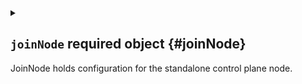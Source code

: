 
<details className="config-field" data-expandable="true">
<summary>

## `joinNode` <span className="config-field-required" data-required="false">required</span> <span className="config-field-type">object</span> <span className="config-field-default"></span> <span className="config-field-enum"></span> {#joinNode}

JoinNode holds configuration for the standalone control plane node.

</summary>




<details className="config-field" data-expandable="false" open>
<summary>

### `enabled` <span className="config-field-required" data-required="false">required</span> <span className="config-field-type">boolean</span> <span className="config-field-default">true</span> <span className="config-field-enum"></span> {#joinNode-enabled}

Enabled defines if the standalone node should be joined into the cluster. If false, only the control plane binaries will be executed and no node will show up in the actual cluster.

</summary>



</details>



<details className="config-field" data-expandable="false" open>
<summary>

### `preInstallCommands` <span className="config-field-required" data-required="false">required</span> <span className="config-field-type">string[]</span> <span className="config-field-default"></span> <span className="config-field-enum"></span> {#joinNode-preInstallCommands}

PreInstallCommands are commands that will be executed before containerd, kubelet etc. is installed.

</summary>



</details>



<details className="config-field" data-expandable="false" open>
<summary>

### `preJoinCommands` <span className="config-field-required" data-required="false">required</span> <span className="config-field-type">string[]</span> <span className="config-field-default"></span> <span className="config-field-enum"></span> {#joinNode-preJoinCommands}

PreJoinCommands are commands that will be executed before kubeadm join is executed.

</summary>



</details>



<details className="config-field" data-expandable="false" open>
<summary>

### `postJoinCommands` <span className="config-field-required" data-required="false">required</span> <span className="config-field-type">string[]</span> <span className="config-field-default"></span> <span className="config-field-enum"></span> {#joinNode-postJoinCommands}

PostJoinCommands are commands that will be executed after kubeadm join is executed.

</summary>



</details>



<details className="config-field" data-expandable="true">
<summary>

### `containerd` <span className="config-field-required" data-required="false">required</span> <span className="config-field-type">object</span> <span className="config-field-default"></span> <span className="config-field-enum"></span> {#joinNode-containerd}

Containerd holds configuration for the containerd join process.

</summary>




<details className="config-field" data-expandable="false" open>
<summary>

#### `enabled` <span className="config-field-required" data-required="false">required</span> <span className="config-field-type">boolean</span> <span className="config-field-default">true</span> <span className="config-field-enum"></span> {#joinNode-containerd-enabled}

Enabled defines if containerd should be installed and configured by vCluster.

</summary>



</details>



<details className="config-field" data-expandable="true">
<summary>

#### `registry` <span className="config-field-required" data-required="false">required</span> <span className="config-field-type">object</span> <span className="config-field-default"></span> <span className="config-field-enum"></span> {#joinNode-containerd-registry}

Registry holds configuration for how containerd should be configured to use a registries.

</summary>




<details className="config-field" data-expandable="false" open>
<summary>

##### `configPath` <span className="config-field-required" data-required="false">required</span> <span className="config-field-type">string</span> <span className="config-field-default"></span> <span className="config-field-enum"></span> {#joinNode-containerd-registry-configPath}

ConfigPath is the path to the containerd registry config.

</summary>



</details>



<details className="config-field" data-expandable="true">
<summary>

##### `mirrors` <span className="config-field-required" data-required="false">required</span> <span className="config-field-type">&#123;key: object&#125;</span> <span className="config-field-default"></span> <span className="config-field-enum"></span> {#joinNode-containerd-registry-mirrors}

Mirrors holds configuration for the containerd registry mirrors. E.g. myregistry.io:5000 or docker.io. See https://github.com/containerd/containerd/blob/main/docs/hosts.md for more details.

</summary>




<details className="config-field" data-expandable="false" open>
<summary>

##### `server` <span className="config-field-required" data-required="false">required</span> <span className="config-field-type">string</span> <span className="config-field-default"></span> <span className="config-field-enum"></span> {#joinNode-containerd-registry-mirrors-server}

Server is the fallback server to use for the containerd registry mirror. E.g. https://registry-1.docker.io. See https://github.com/containerd/containerd/blob/main/docs/hosts.md for more details.

</summary>



</details>



<details className="config-field" data-expandable="false" open>
<summary>

##### `caCert` <span className="config-field-required" data-required="false">required</span> <span className="config-field-type">string[]</span> <span className="config-field-default"></span> <span className="config-field-enum"></span> {#joinNode-containerd-registry-mirrors-caCert}

CACert are paths to CA certificates to use for the containerd registry mirror.

</summary>



</details>



<details className="config-field" data-expandable="false" open>
<summary>

##### `skipVerify` <span className="config-field-required" data-required="false">required</span> <span className="config-field-type">boolean</span> <span className="config-field-default"></span> <span className="config-field-enum"></span> {#joinNode-containerd-registry-mirrors-skipVerify}

SkipVerify is a boolean to skip the certificate verification for the containerd registry mirror and allows http connections.

</summary>



</details>



<details className="config-field" data-expandable="false" open>
<summary>

##### `capabilities` <span className="config-field-required" data-required="false">required</span> <span className="config-field-type">string[]</span> <span className="config-field-default"></span> <span className="config-field-enum"></span> {#joinNode-containerd-registry-mirrors-capabilities}

Capabilities is a list of capabilities to enable for the containerd registry mirror. If empty, will use pull and resolve capabilities.

</summary>



</details>



<details className="config-field" data-expandable="false" open>
<summary>

##### `overridePath` <span className="config-field-required" data-required="false">required</span> <span className="config-field-type">boolean</span> <span className="config-field-default"></span> <span className="config-field-enum"></span> {#joinNode-containerd-registry-mirrors-overridePath}

OverridePath is a boolean to override the path for the containerd registry mirror.

</summary>



</details>



<details className="config-field" data-expandable="true">
<summary>

##### `hosts` <span className="config-field-required" data-required="false">required</span> <span className="config-field-type">object[]</span> <span className="config-field-default"></span> <span className="config-field-enum"></span> {#joinNode-containerd-registry-mirrors-hosts}

Hosts holds configuration for the containerd registry mirror hosts. See https://github.com/containerd/containerd/blob/main/docs/hosts.md for more details.

</summary>




<details className="config-field" data-expandable="false" open>
<summary>

##### `server` <span className="config-field-required" data-required="false">required</span> <span className="config-field-type">string</span> <span className="config-field-default"></span> <span className="config-field-enum"></span> {#joinNode-containerd-registry-mirrors-hosts-server}

Server is the server to use for the containerd registry mirror host. E.g. http://192.168.31.250:5000.

</summary>



</details>



<details className="config-field" data-expandable="false" open>
<summary>

##### `caCert` <span className="config-field-required" data-required="false">required</span> <span className="config-field-type">string[]</span> <span className="config-field-default"></span> <span className="config-field-enum"></span> {#joinNode-containerd-registry-mirrors-hosts-caCert}

CACert are paths to CA certificates to use for the containerd registry mirror host.

</summary>



</details>



<details className="config-field" data-expandable="false" open>
<summary>

##### `skipVerify` <span className="config-field-required" data-required="false">required</span> <span className="config-field-type">boolean</span> <span className="config-field-default"></span> <span className="config-field-enum"></span> {#joinNode-containerd-registry-mirrors-hosts-skipVerify}

SkipVerify is a boolean to skip the certificate verification for the containerd registry mirror and allows http connections.

</summary>



</details>



<details className="config-field" data-expandable="false" open>
<summary>

##### `capabilities` <span className="config-field-required" data-required="false">required</span> <span className="config-field-type">string[]</span> <span className="config-field-default"></span> <span className="config-field-enum"></span> {#joinNode-containerd-registry-mirrors-hosts-capabilities}

Capabilities is a list of capabilities to enable for the containerd registry mirror. If empty, will use pull and resolve capabilities.

</summary>



</details>



<details className="config-field" data-expandable="false" open>
<summary>

##### `overridePath` <span className="config-field-required" data-required="false">required</span> <span className="config-field-type">boolean</span> <span className="config-field-default"></span> <span className="config-field-enum"></span> {#joinNode-containerd-registry-mirrors-hosts-overridePath}

OverridePath is a boolean to override the path for the containerd registry mirror.

</summary>



</details>


</details>


</details>



<details className="config-field" data-expandable="true">
<summary>

##### `auth` <span className="config-field-required" data-required="false">required</span> <span className="config-field-type">&#123;key: object&#125;</span> <span className="config-field-default"></span> <span className="config-field-enum"></span> {#joinNode-containerd-registry-auth}

Auth holds configuration for the containerd registry auth. See https://github.com/containerd/containerd/blob/main/docs/cri/registry.md#configure-registry-credentials for more details.

</summary>




<details className="config-field" data-expandable="false" open>
<summary>

##### `username` <span className="config-field-required" data-required="false">required</span> <span className="config-field-type">string</span> <span className="config-field-default"></span> <span className="config-field-enum"></span> {#joinNode-containerd-registry-auth-username}

Username is the username for the containerd registry.

</summary>



</details>



<details className="config-field" data-expandable="false" open>
<summary>

##### `password` <span className="config-field-required" data-required="false">required</span> <span className="config-field-type">string</span> <span className="config-field-default"></span> <span className="config-field-enum"></span> {#joinNode-containerd-registry-auth-password}

Password is the password for the containerd registry.

</summary>



</details>



<details className="config-field" data-expandable="false" open>
<summary>

##### `identityToken` <span className="config-field-required" data-required="false">required</span> <span className="config-field-type">string</span> <span className="config-field-default"></span> <span className="config-field-enum"></span> {#joinNode-containerd-registry-auth-identityToken}

IdentityToken is the token for the containerd registry.

</summary>



</details>



<details className="config-field" data-expandable="false" open>
<summary>

##### `auth` <span className="config-field-required" data-required="false">required</span> <span className="config-field-type">string</span> <span className="config-field-default"></span> <span className="config-field-enum"></span> {#joinNode-containerd-registry-auth-auth}

Auth is the auth config for the containerd registry.

</summary>



</details>


</details>


</details>



<details className="config-field" data-expandable="false" open>
<summary>

#### `pauseImage` <span className="config-field-required" data-required="false">required</span> <span className="config-field-type">string</span> <span className="config-field-default"></span> <span className="config-field-enum"></span> {#joinNode-containerd-pauseImage}

PauseImage is the image for the pause container.

</summary>



</details>


</details>



<details className="config-field" data-expandable="false" open>
<summary>

### `caCertPath` <span className="config-field-required" data-required="false">required</span> <span className="config-field-type">string</span> <span className="config-field-default"></span> <span className="config-field-enum"></span> {#joinNode-caCertPath}

CACertPath is the path to the SSL certificate authority used to
secure communications between node and control-plane.
Defaults to "/etc/kubernetes/pki/ca.crt".

</summary>



</details>



<details className="config-field" data-expandable="false" open>
<summary>

### `skipPhases` <span className="config-field-required" data-required="false">required</span> <span className="config-field-type">string[]</span> <span className="config-field-default"></span> <span className="config-field-enum"></span> {#joinNode-skipPhases}

SkipPhases is a list of phases to skip during command execution.
The list of phases can be obtained with the "kubeadm join --help" command.

</summary>



</details>



<details className="config-field" data-expandable="true">
<summary>

### `nodeRegistration` <span className="config-field-required" data-required="false">required</span> <span className="config-field-type">object</span> <span className="config-field-default"></span> <span className="config-field-enum"></span> {#joinNode-nodeRegistration}

NodeRegistration holds configuration for the node registration similar to the kubeadm node registration.

</summary>




<details className="config-field" data-expandable="false" open>
<summary>

#### `criSocket` <span className="config-field-required" data-required="false">required</span> <span className="config-field-type">string</span> <span className="config-field-default"></span> <span className="config-field-enum"></span> {#joinNode-nodeRegistration-criSocket}

CRI socket is the socket for the CRI.

</summary>



</details>



<details className="config-field" data-expandable="true">
<summary>

#### `kubeletExtraArgs` <span className="config-field-required" data-required="false">required</span> <span className="config-field-type">object[]</span> <span className="config-field-default"></span> <span className="config-field-enum"></span> {#joinNode-nodeRegistration-kubeletExtraArgs}

KubeletExtraArgs passes through extra arguments to the kubelet. The arguments here are passed to the kubelet command line via the environment file
kubeadm writes at runtime for the kubelet to source. This overrides the generic base-level configuration in the kubelet-config ConfigMap
Flags have higher priority when parsing. These values are local and specific to the node kubeadm is executing on.
An argument name in this list is the flag name as it appears on the command line except without leading dash(es).
Extra arguments will override existing default arguments. Duplicate extra arguments are allowed.

</summary>




<details className="config-field" data-expandable="false" open>
<summary>

##### `name` <span className="config-field-required" data-required="false">required</span> <span className="config-field-type">string</span> <span className="config-field-default"></span> <span className="config-field-enum"></span> {#joinNode-nodeRegistration-kubeletExtraArgs-name}

Name is the name of the argument.

</summary>



</details>



<details className="config-field" data-expandable="false" open>
<summary>

##### `value` <span className="config-field-required" data-required="false">required</span> <span className="config-field-type">string</span> <span className="config-field-default"></span> <span className="config-field-enum"></span> {#joinNode-nodeRegistration-kubeletExtraArgs-value}

Value is the value of the argument.

</summary>



</details>


</details>



<details className="config-field" data-expandable="true">
<summary>

#### `taints` <span className="config-field-required" data-required="false">required</span> <span className="config-field-type">object[]</span> <span className="config-field-default"></span> <span className="config-field-enum"></span> {#joinNode-nodeRegistration-taints}

Taints are additional taints to set for the kubelet.

</summary>




<details className="config-field" data-expandable="false" open>
<summary>

##### `key` <span className="config-field-required" data-required="false">required</span> <span className="config-field-type">string</span> <span className="config-field-default"></span> <span className="config-field-enum"></span> {#joinNode-nodeRegistration-taints-key}

Required. The taint key to be applied to a node.

</summary>



</details>



<details className="config-field" data-expandable="false" open>
<summary>

##### `value` <span className="config-field-required" data-required="false">required</span> <span className="config-field-type">string</span> <span className="config-field-default"></span> <span className="config-field-enum"></span> {#joinNode-nodeRegistration-taints-value}

The taint value corresponding to the taint key.

</summary>



</details>



<details className="config-field" data-expandable="false" open>
<summary>

##### `effect` <span className="config-field-required" data-required="false">required</span> <span className="config-field-type">string</span> <span className="config-field-default"></span> <span className="config-field-enum"></span> {#joinNode-nodeRegistration-taints-effect}

Required. The effect of the taint on pods
that do not tolerate the taint.
Valid effects are NoSchedule, PreferNoSchedule and NoExecute.

</summary>



</details>


</details>



<details className="config-field" data-expandable="false" open>
<summary>

#### `ignorePreflightErrors` <span className="config-field-required" data-required="false">required</span> <span className="config-field-type">string[]</span> <span className="config-field-default"></span> <span className="config-field-enum"></span> {#joinNode-nodeRegistration-ignorePreflightErrors}

IgnorePreflightErrors provides a slice of pre-flight errors to be ignored when the current node is registered, e.g. 'IsPrivilegedUser,Swap'.
Value 'all' ignores errors from all checks.

</summary>



</details>



<details className="config-field" data-expandable="false" open>
<summary>

#### `imagePullPolicy` <span className="config-field-required" data-required="false">required</span> <span className="config-field-type">string</span> <span className="config-field-default"></span> <span className="config-field-enum"></span> {#joinNode-nodeRegistration-imagePullPolicy}

ImagePullPolicy specifies the policy for image pulling during kubeadm "init" and "join" operations.
The value of this field must be one of "Always", "IfNotPresent" or "Never".
If this field is unset kubeadm will default it to "IfNotPresent", or pull the required images if not present on the host.

</summary>



</details>


</details>


</details>
